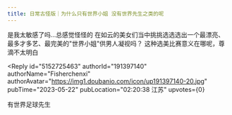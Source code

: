 ```yaml
---
title: 日常古怪版｜为什么只有世界小姐 没有世界先生之类的呢
---
```



<Forum groupName="古怪问题研究中心" groupUrl="https://www.douban.com/group/philosophasters/" archivedAt="2025-05-16T14:30:14.851Z">
  <Post
    id="288893170"
    title="日常古怪版｜为什么只有世界小姐 没有世界先生之类的呢"
    url="https://www.douban.com/group/topic/288893170/?_spm_id=MjIwMzU4NjU2"
    pubTime="2023-05-22"
    highlightUserId="191397140"
  >
是我太敏感了吗...总感觉怪怪的
在如云的美女们当中挑挑选选选出一个最漂亮、最多才多艺、最完美的"世界小姐"供男人凝视吗？
这种选美比赛意义在哪呢，尊滴不太明白

<Reply
  id="5152725463"
  authorId="191397140"
  authorName="Fisherchenxi"
  authorAvatar="https://img1.doubanio.com/icon/up191397140-20.jpg"
  pubTime="2023-05-22"
  pubLocation="02:20:38 江苏"
  upvotes={0}
>
有世界足球先生
</Reply>
  </Post>
</Forum>
